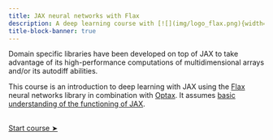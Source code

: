 ```yaml
---
title: JAX neural networks with Flax
description: A deep learning course with [![](img/logo_flax.png){width="1.4em" fig-alt="noshadow"}](https://pytorch.org/)
title-block-banner: true
---
```


:::{.topdef}

Domain specific libraries have been developed on top of JAX to take advantage of its high-performance computations of multidimensional arrays and/or its autodiff abilities.

This course is an introduction to deep learning with JAX using the [Flax](https://flax.readthedocs.io/en/latest/index.html) neural networks library in combination with [Optax](https://optax.readthedocs.io/en/latest/). It assumes [basic understanding of the functioning of JAX](https://mint.westdri.ca/ai/top_jx).

:::

<br>
[[Start course ➤](fl_jaxdl.qmd)]{.topinline}
